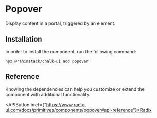
<Meta of={Stories} name="README"/>

# Popover

Display content in a portal, triggered by an element.

## Installation

In order to install the component, run the following command:

```shell
npx @rahimstack/chalk-ui add popover
```

## Reference

Knowing the dependencies can help you customize or extend the component with additional functionality.

<APIButton href={"https://www.radix-ui.com/docs/primitives/components/popover#api-reference"}>Radix</APIButton>
